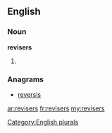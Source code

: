 ==English==

===Noun===
'''revisers'''

# {{plural of|[[reviser]]}}

===Anagrams===
* [[reversis#English|reversis]]

[[Category:English plurals]]

[[ar:revisers]]
[[fr:revisers]]
[[my:revisers]]